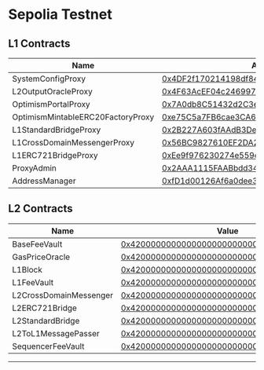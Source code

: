 # Sepolia Testnet

## L1 Contracts

| Name                              | Address                                                                                                                       |
|-----------------------------------|-------------------------------------------------------------------------------------------------------------------------------|
| SystemConfigProxy                 | [0x4DF2f170214198df84716b89C84B0c177c39F6c9](https://sepolia.etherscan.io/address/0x4DF2f170214198df84716b89C84B0c177c39F6c9) |
| L2OutputOracleProxy               | [0x4F63AcEF04c2469977F31Bc12b5Df1589c3046E2](https://sepolia.etherscan.io/address/0x4F63AcEF04c2469977F31Bc12b5Df1589c3046E2) |
| OptimismPortalProxy               | [0x7A0db8C51432d2C3eb4e8f360a2EeB26FF2809fB](https://sepolia.etherscan.io/address/0x7A0db8C51432d2C3eb4e8f360a2EeB26FF2809fB) |
| OptimismMintableERC20FactoryProxy | [0xe75C5a7FB6cae3CA6A5ED030aBfA0012D1F52D58](https://sepolia.etherscan.io/address/0xe75C5a7FB6cae3CA6A5ED030aBfA0012D1F52D58) |
| L1StandardBridgeProxy             | [0x2B227A603fAAdB3De0ED050b63ADD232B5f2c28C](https://sepolia.etherscan.io/address/0x2B227A603fAAdB3De0ED050b63ADD232B5f2c28C) |
| L1CrossDomainMessengerProxy       | [0x56BC9827610EF2DA23AE7D3eea1e1cc16A136Ec4](https://sepolia.etherscan.io/address/0x56BC9827610EF2DA23AE7D3eea1e1cc16A136Ec4) |
| L1ERC721BridgeProxy               | [0xEe9f976230274e559eb4B899994B7D085A211935](https://sepolia.etherscan.io/address/0xEe9f976230274e559eb4B899994B7D085A211935) |
| ProxyAdmin                        | [0x2AAA1115FAABbdd343016F3bc10b06D3302BFe30](https://sepolia.etherscan.io/address/0x2AAA1115FAABbdd343016F3bc10b06D3302BFe30) |
| AddressManager                    | [0xfD1d00126Af6a0dee3d4795203A635198de0b9e4](https://sepolia.etherscan.io/address/0xfD1d00126Af6a0dee3d4795203A635198de0b9e4) |

## L2 Contracts

| Name                   | Value                                                                                                                                   |
|------------------------|-----------------------------------------------------------------------------------------------------------------------------------------|
| BaseFeeVault           | [0x4200000000000000000000000000000000000019](https://sepolia-explorer.superseed.xyz/address/0x4200000000000000000000000000000000000019) |
| GasPriceOracle         | [0x420000000000000000000000000000000000000F](https://sepolia-explorer.superseed.xyz/address/0x420000000000000000000000000000000000000F) |
| L1Block                | [0x4200000000000000000000000000000000000015](https://sepolia-explorer.superseed.xyz/address/0x4200000000000000000000000000000000000015) |
| L1FeeVault             | [0x420000000000000000000000000000000000001A](https://sepolia-explorer.superseed.xyz/address/0x420000000000000000000000000000000000001A) |
| L2CrossDomainMessenger | [0x4200000000000000000000000000000000000007](https://sepolia-explorer.superseed.xyz/address/0x4200000000000000000000000000000000000007) |
| L2ERC721Bridge         | [0x4200000000000000000000000000000000000014](https://sepolia-explorer.superseed.xyz/address/0x4200000000000000000000000000000000000014) |
| L2StandardBridge       | [0x4200000000000000000000000000000000000010](https://sepolia-explorer.superseed.xyz/address/0x4200000000000000000000000000000000000010) |
| L2ToL1MessagePasser    | [0x4200000000000000000000000000000000000016](https://sepolia-explorer.superseed.xyz/address/0x4200000000000000000000000000000000000016) |
| SequencerFeeVault      | [0x4200000000000000000000000000000000000011](https://sepolia-explorer.superseed.xyz/address/0x4200000000000000000000000000000000000011) |

---
